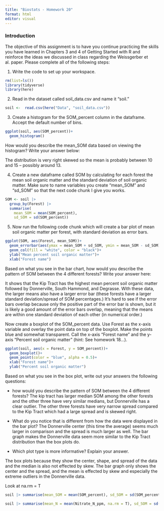 ```yaml
---
title: "Biostats - Homework 20"
format: html
editor: visual
---
```


### Introduction

The objective of this assignment is to have you continue practicing the skills you have learned in Chapters 3 and 4 of Getting Started with R and reinforce the ideas we discussed in class regarding the Weissgerber et al. paper. Please complete all of the following steps:

1.  Write the code to set up your workspace.

```r
rm(list=ls())
library(tidyverse)
library(here)
```

2.  Read in the dataset called soil_data.csv and name it "soil."

```r
soil <-  read.csv(here("Data", "soil_data.csv"))
```

3.  Create a histogram for the SOM_percent column in the dataframe. Accept the default number of bins.

```r
ggplot(soil, aes(SOM_percent))+
  geom_histogram()
```

How would you describe the mean_SOM data based on viewing the histogram? Write your answer below:

The distribution is very right skewed so the mean is probably between 10 and 15 -- possibly around 13.

4.  Create a new dataframe called SOM by calculating for each forest the mean soil organic matter and the standard deviation of soil organic matter. Make sure to name variables you create "mean_SOM" and "sd_SOM" so that the next code chunk I give you works.

```r
SOM <- soil |>  
  group_by(Forest) |> 
  summarise(
    mean_SOM = mean(SOM_percent),
    sd_SOM = sd(SOM_percent))
```

5.  Now run the following code chunk which will create a bar plot of mean soil organic matter per forest, with standard deviation as error bars.

```r
ggplot(SOM, aes(Forest, mean_SOM))+
  geom_errorbar(aes(ymax = mean_SOM + sd_SOM, ymin = mean_SOM - sd_SOM), width = 0.2)+
  geom_col(fill = "white", color = "black")+
  ylab("Mean percent soil organic matter")+
  xlab("Forest name")
```

Based on what you see in the bar chart, how would you describe the pattern of SOM between the 4 different forests? Write your answer here:

It shows that the Kip Tract has the highest mean percent soil organic matter followed by Donnerville, South Hammond, and Degrasse. With these data, the larger means also have a larger error bar (these forests have a larger standard deviation/spread of SOM percentages.) It's hard to see if the error bars overlap because only the positive part of the error bar is shown, but it is likely a good amount of the error bars overlap, meaning that the means are within one standard deviation of each other (in numerical order.)

Now create a boxplot of the SOM_percent data. Use Forest as the x-axis variable and overlay the point data on top of the boxplot. Make the points blue and somewhat transparent. Call the x-axis "Forest name" and the y-axis "Percent soil organic matter" (hint: See homework 18...).

```r
ggplot(soil, aes(x = Forest, y = SOM_percent))+
  geom_boxplot()+
  geom_point(color = "blue", alpha = 0.5)+
  xlab("Forest name")+
  ylab("Percent soil organic matter")

```

Based on what you see in the box plot, write out your answers the following questions:

-   how would you describe the pattern of SOM between the 4 different forests? The kip tract has larger median SOM among the other forests and the other three have very similar medians, but Donnerville has a clear outlier. The other three forests have very narrow spread compared to the Kip Tract which had a large spread and is skewed right.

-   What do you notice that is different from how the data were displayed in the bar plot? The Donnerville center (this time the average) seems much larger in comparison and the spread is much larger as well. The bar graph makes the Donnerville data seem more similar to the Kip Tract distribution than the box plots do.

-   Which plot type is more informative? Explain your answer.

The box plots because they show the center, shape, and spread of the data and the median is also not effected by skew. The bar graph only shows the center and the spread, and the mean is effected by skew and especially the extreme outliers in the Donnerville data.

Look at na.rm = T

```r
soil |> summarise(mean_SOM = mean(SOM_percent), sd_SOM = sd(SOM_percent)) |> View()
```

```r
soil |> summarise(mean_N = mean(Nitrate_N_ppm, na.rm = T), sd_SOM = sd(Nitrate_N_ppm, na.rm = T)) |> View()
```
